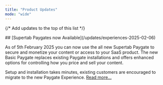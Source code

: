 ```yaml
---
title: "Product Updates"
mode: "wide"
---
```


{/* Add updates to the top of this list */}

<Update label="February 2025">
  ## [Supertab Paygates now Available](/updates/experiences-2025-02-06)

  As of 5th February 2025 you can now use the all new Supertab Paygate to secure and monetize your content or access
  to your SaaS product. The new Basic Paygate replaces existing Paygate installations and offers enhanced options for controlling
  how you price and sell your content.

  Setup and installation takes minutes, existing customers are encouraged to migrate to the new Paygate Experience. [Read more...](/updates/experiences-2025-02-06)
</Update>